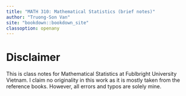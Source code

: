 ```yaml
---
title: "MATH 310: Mathematical Statistics (brief notes)"
author: "Truong-Son Van"
site: "bookdown::bookdown_site"
classoption: openany
--- 
```

# Disclaimer {-}
This is class notes for Mathematical Statistics at Fublbright University Vietnam. 
I claim no originality in this work as it is mostly taken from the reference books.
However, all errors and typos are solely mine.
